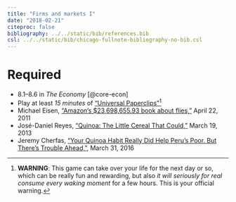 ```yaml
---
title: "Firms and markets I"
date: "2018-02-21"
citeproc: false
bibliography: ../../static/bib/references.bib
csl: ../../static/bib/chicago-fullnote-bibliography-no-bib.csl
---
```


# Required

- <i class="fa fa-book" aria-hidden="true"></i> 8.1–8.6 in *The Economy* [@core-econ]
- <i class="fa fa-trophy" aria-hidden="true"></i> Play at least *15 minutes* of ["Universal Paperclips"](http://www.decisionproblem.com/paperclips/)^[**WARNING**: This game can take over your life for the next day or so, which can be really fun and rewarding, but also *it will seriously for real consume every waking moment* for a few hours. This is your official warning.]
- <i class="fa fa-external-link" aria-hidden="true"></i> Michael Eisen, ["Amazon's $23,698,655.93 book about flies,"](http://www.michaeleisen.org/blog/?p=358) April 22, 2011
- <i class="fa fa-external-link" aria-hidden="true"></i> José-Daniel Reyes, ["Quinoa: The Little Cereal That Could,"](http://blogs.worldbank.org/trade/quinoa-the-little-cereal-that-could) March 19, 2013
- <i class="fa fa-external-link" aria-hidden="true"></i> Jeremy Cherfas, ["Your Quinoa Habit Really Did Help Peru's Poor. But There's Trouble Ahead,"](https://www.npr.org/sections/thesalt/2016/03/31/472453674/your-quinoa-habit-really-did-help-perus-poor-but-theres-trouble-ahead), March 31, 2016
